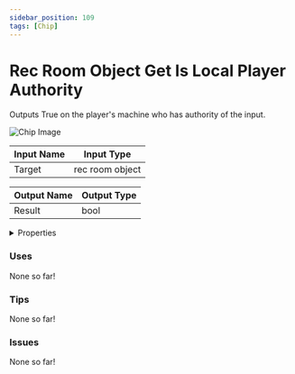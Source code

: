 ```yaml
---
sidebar_position: 109
tags: [Chip]
---
```


# Rec Room Object Get Is Local Player Authority

Outputs True on the player's machine who has authority of the input.



![Chip Image](/svg/b0497de0-3dd3-470d-a421-8f0d321bfc3e.svg)

| Input Name | Input Type |
|-----------|-----------|
| Target | rec room object |

| Output Name | Output Type |
|-----------|-----------|
| Result | bool |


<details>
  <summary>Properties</summary>
  <div>
    <div>
    <table>
      <thead>
        <tr>
          <th>Is beta required?</th>
          <th>❌</th>
        </tr>
        <tr>
          <th>Is this chip a trolling risk?</th>
          <th>❌</th>
        </tr>
        <tr>
          <th>Chip UUPD</th>
          <th>._uuid</th>
        </tr>
      </thead>
    </table>
    </div>
  </div>
</details>

### Uses

None so far!

### Tips

None so far!

### Issues

None so far!